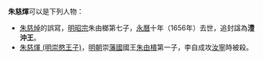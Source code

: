 '''朱慈煇'''可以是下列人物：
* [[朱慈焯|朱慈焯]]的誤寫，[[明昭宗|明昭宗]]朱由榔第七子，[[永曆_(南明)|永曆]]十年（1656年）去世，追封諡為'''澧沖王'''。
* [[朱慈煇_(明崇愍王子)|朱慈煇 (明崇愍王子)]]，[[明朝|明朝]]崇[[藩國|藩國]]國王[[朱由樻|朱由樻]]第一子，李自成攻[[汝寧|汝寧]]時被殺。

{{disambig|Cat=三字朱姓人名消歧义|ci}}